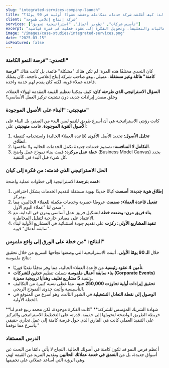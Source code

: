 ---
slug: "integrated-services-company-launch"
title: "دراسة حالة: كيف أطلقت شركة خدمات متكاملة وحققت عقودًا أولية في 90 يومًا؟"
client: "شركة إنتاج إعلامي طموحة"
services: ["تأسيس شركات", "تطوير أعمال", "استراتيجية تسويق"]
excerpt: "تحليل استراتيجي لكيفية الاستفادة من قاعدة عملاء قائمة لإطلاق شركة جديدة في مجال الخدمات المتكاملة (الفعاليات والتغليف)، وتحويل الفكرة إلى عقود فعلية في فترة قياسية."
image: "/images/case-studies/integrated-services.png"
date: "2025-03-15"
isFeatured: false
---

### التحدي: "فرصة النمو الكامنة"

كان التحدي مختلفًا هذه المرة: لم تكن هناك "مشكلة" قائمة، بل كانت هناك **"فرصة كامنة" هائلة وغير مستغلة**. عميلي، وهو صاحب شركة إنتاج إعلامي ناجحة، كان يمتلك قاعدة عملاء قوية، لكنه كان يقدم لهم خدمة واحدة.

**السؤال الاستراتيجي الذي طرحته كان:** كيف يمكننا تعظيم القيمة المقدمة لهؤلاء العملاء، وخلق مصدر إيرادات جديد، دون تشتيت تركيز العمل الأساسي؟

### منهجيتي: "البناء على الأصول الموجودة"

كانت رؤيتي الاستراتيجية هي أن أسرع طريق للنمو ليس البدء من الصفر، بل البناء على **الأصول القوية الموجودة**. قامت **منهجيتي** على:

1.  **تحليل الأصول:** تحديد الأصل الأقوى (قاعدة العملاء الحالية) واستخدامه كنقطة انطلاق.
2.  **التكامل لا المنافسة:** تصميم خدمات جديدة تكمل الخدمات الحالية ولا تنافسها.
3.  **خطة عمل مركزة:** قمت ببناء نموذج عمل واضح (Business Model Canvas) يحدد كل شيء قبل البدء في التنفيذ.

### الحل الاستراتيجي الذي قدمته: من فكرة إلى كيان

**قمت بترجمة** الاستراتيجية إلى خطوات عملية واضحة:

1.  **إطلاق هوية جديدة:** **أسست** كيانًا جديدًا بهوية مستقلة لتقديم الخدمات بشكل احترافي ومركز.
2.  **تفعيل قاعدة العملاء:** **صممت** عروضًا حصرية وخدمات مكملة للعملاء الحاليين، مما ضمن لنا "عملاء اليوم الأول".
3.  **بناء فريق مرن:** **وضعت خطة** لتشكيل فريق عمل أساسي ومرن في البداية، مع الاعتماد على مصادر خارجية لتقليل المخاطرة.
4.  **تنفيذ المشاريع الأولى:** **ركزت** على تقديم جودة استثنائية في المشاريع الأولية لبناء "سابقة أعمال" قوية.

### النتائج: "من خطة على الورق إلى واقع ملموس"

خلال **الـ 90 يومًا الأولى**، أثبتت الاستراتيجية التي وضعتها نجاحها السريع من خلال تحقيق نتائج ملموسة:

- **تأمين 4 عقود رئيسية** من قاعدة العملاء الحالية، مما وفر تدفقًا نقديًا فوريًا.
- **بناء سابقة أعمال ملموسة** شملت تنظيم **حدثين للشركات (Corporate Events)** وتنفيذ **5 مشاريع تغليف وهدايا ترويجية مميزة**.
- **تحقيق إيرادات أولية تجاوزت 250,000 جنيه**، مما غطى نسبة كبيرة من التكاليف التأسيسية وأثبت جدوى النموذج الربحي.
- **الوصول إلى نقطة التعادل التشغيلية** في الشهر الثالث، وهو أسرع من المتوقع في الخطة الأولية.

<Callout type="success">
  **شهادة الشريك المؤسس للشركة:** "كانت الفكرة موجودة، لكن محمد ربيع قدم لنا
  خريطة الطريق الواضحة لتحويلها إلى حقيقة. قدرته على التخطيط الاستراتيجي
  والتركيز على التنفيذ العملي كانت هي الفارق الذي حول فرصة كامنة إلى عمل تجاري
  حقيقي بأسرع مما توقعنا."
</Callout>

### الدرس المستفاد

أعظم فرص النمو قد تكون كامنة في أصولك الحالية. النجاح لا يأتي دائمًا من البحث عن أسواق جديدة، بل من **التعمق في خدمة عملائك الحاليين** وتقديم المزيد من القيمة لهم، وهي الرؤية التي أساعد عملائي على تحقيقها.
